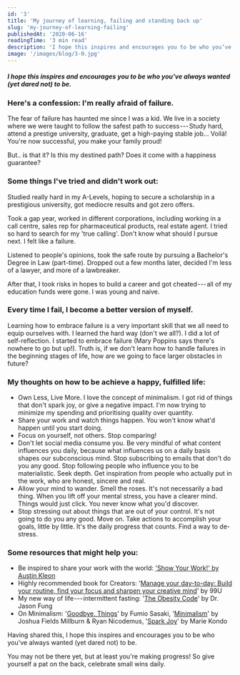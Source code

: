 ```yaml
---
id: '3'
title: 'My journey of learning, failing and standing back up'
slug: 'my-journey-of-learning-failing'
publishedAt: '2020-06-16'
readingTime: '3 min read'
description: 'I hope this inspires and encourages you to be who you’ve always wanted (yet dared not) to be.'
image: '/images/blog/3-0.jpg'
---
```


##### I hope this inspires and encourages you to be who you've always wanted (yet dared not) to be.

### Here's a confession: I'm really afraid of failure.

The fear of failure has haunted me since I was a kid. We live in a society where we were taught to follow the safest path to success --- Study hard, attend a prestige university, graduate, get a high-paying stable job... Voilá! You're now successful, you make your family proud!

But.. is that it? Is this my destined path? Does it come with a happiness guarantee?

### Some things I've tried and didn't work out:

Studied really hard in my A-Levels, hoping to secure a scholarship in a prestigious university, got mediocre results and got zero offers.

Took a gap year, worked in different corporations, including working in a call centre, sales rep for pharmaceutical products, real estate agent. I tried so hard to search for my 'true calling'. Don't know what should I pursue next. I felt like a failure.

Listened to people's opinions, took the safe route by pursuing a Bachelor's Degree in Law (part-time). Dropped out a few months later, decided I'm less of a lawyer, and more of a lawbreaker.

After that, I took risks in hopes to build a career and got cheated --- all of my education funds were gone. I was young and naive.

### Every time I fail, I become a better version of myself.

Learning how to embrace failure is a very important skill that we all need to equip ourselves with. I learned the hard way (don't we all?). I did a lot of self-reflection. I started to embrace failure (Mary Poppins says there's nowhere to go but up!). Truth is, if we don't learn how to handle failures in the beginning stages of life, how are we going to face larger obstacles in future?

### My thoughts on how to be achieve a happy, fulfilled life:

* Own Less, Live More. I love the concept of minimalism. I got rid of things that don't spark joy, or give a negative impact. I'm now trying to minimize my spending and prioritising quality over quantity.
* Share your work and watch things happen. You won't know what'd happen until you start doing.
* Focus on yourself, not others. Stop comparing!
* Don't let social media consume you. Be very mindful of what content influences you daily, because what influences us on a daily basis shapes our subconscious mind. Stop subscribing to emails that don't do you any good. Stop following people who influence you to be materialistic. Seek depth. Get inspiration from people who actually put in the work, who are honest, sincere and real.
* Allow your mind to wander. Smell the roses. It's not necessarily a bad thing. When you lift off your mental stress, you have a clearer mind. Things would just click. You never know what you'd discover.
* Stop stressing out about things that are out of your control. It's not going to do you any good. Move on. Take actions to accomplish your goals, little by little. It's the daily progress that counts. Find a way to de-stress.

### Some resources that might help you:

* Be inspired to share your work with the world: ['Show Your Work!' by Austin Kleon](https://austinkleon.com/show-your-work/)
* Highly recommended book for Creators: '[Manage your day-to-day: Build your routine, find your focus and sharpen your creative mind](https://www.amazon.com/Manage-Your-Day-Day-Creative/dp/1477800670)' by 99U
* My new way of life --- intermittent fasting: '[The Obesity Code](https://www.amazon.com/Obesity-Code-Unlocking-Secrets-Weight/dp/1536682187)' by Dr. Jason Fung
* On Minimalism: '[Goodbye, Things](https://www.amazon.com/Goodbye-Things-New-Japanese-Minimalism/dp/0393609030)' by Fumio Sasaki, '[Minimalism](https://www.amazon.com/Minimalism-Meaningful-Joshua-Fields-Millburn/dp/0615648223/ref=tmm_pap_swatch_0?_encoding=UTF8&qid=1592274394&sr=1-2)' by Joshua Fields Millburn & Ryan Nicodemus, '[Spark Joy](https://www.amazon.com/Spark-Joy-Illustrated-Organizing-Changing/dp/1607749726/ref=sr_1_2?dchild=1&keywords=spark+joy&qid=1592274436&s=books&sr=1-2)' by Marie Kondo

Having shared this, I hope this inspires and encourages you to be who you've always wanted (yet dared not) to be.

You may not be there yet, but at least you're making progress! So give yourself a pat on the back, celebrate small wins daily.